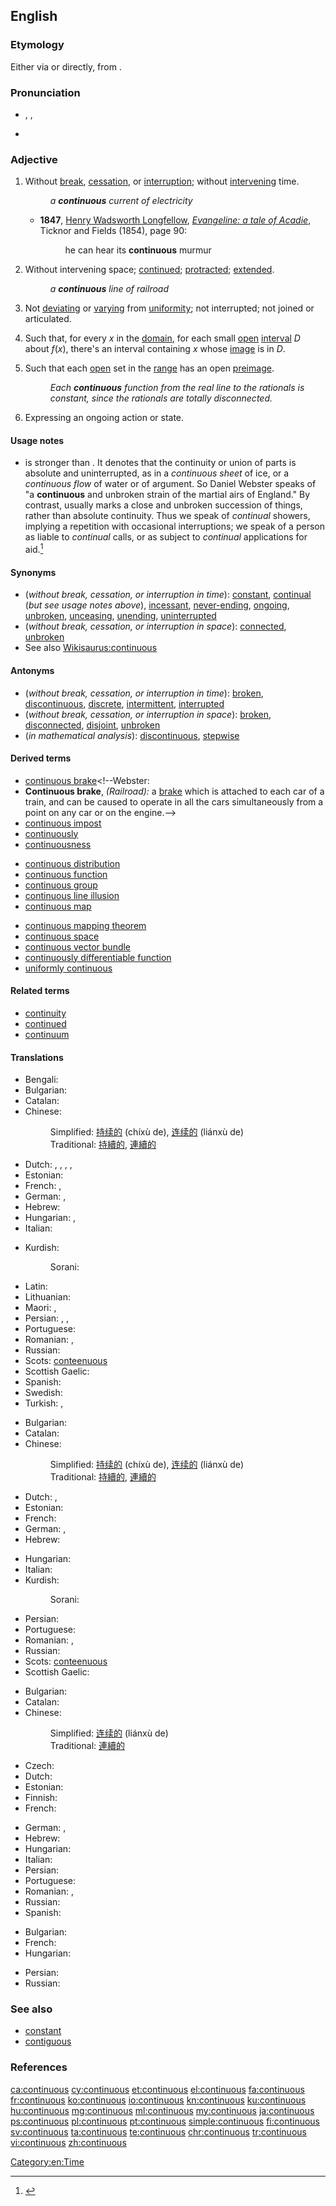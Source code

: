 ==English==
{{wikipedia|Continuity|lang=en}}

===Etymology===
Either via {{etyl|fr|en}} or directly, from {{etyl|la|en}} {{term|lang=la|continuus}}.

===Pronunciation===
* {{enPR|kən-tĭnʹyo͞o-əs}}, {{IPA|/kənˈtɪnjuəs/}}, {{X-SAMPA|/k@n"tInju@s/}}
* {{audio|en-us-continuous.ogg|Audio (US)}}

===Adjective===
{{en-adj|-}}

# Without [[break]], [[cessation]], or [[interruption]]; without [[intervene|intervening]] time.
#: ''a '''continuous''' current of electricity''
#* '''1847''', [[w:Henry Wadsworth Longfellow|Henry Wadsworth Longfellow]], [[s:Evangeline:_A_Tale_of_Acadie|''Evangeline: a tale of Acadie'']], Ticknor and Fields (1854), page 90:
#*: he can hear its '''continuous''' murmur
# Without intervening space; [[continue]]d; [[protract]]ed; [[extend]]ed.
#: ''a '''continuous''' line of railroad''
# {{context|botany|lang=en}} Not [[deviate|deviating]] or [[vary]]ing from [[uniformity]]; not interrupted; not joined or articulated.
# {{context|analysis|of a [[function]]|lang=en}} Such that, for every <math>x</math> in the [[domain]], for each small [[open]] [[interval]] <math>D</math> about <math>f(x)</math>, there's an interval containing <math>x</math> whose [[image]] is in <math>D</math>.
# {{context|mathematics|more generally|of a function|lang=en}} Such that each [[open]] set in the [[range]] has an open [[preimage]].
#: ''Each '''continuous''' function from the real line to the rationals is constant, since the rationals are totally disconnected.''
# {{context|grammar|lang=en}} Expressing an ongoing action or state.

====Usage notes====
* {{term||Continuous|lang=en}} is stronger than {{term|continual|lang=en}}. It denotes that the continuity or union of parts is absolute and uninterrupted, as in a ''continuous sheet'' of ice, or a ''continuous flow'' of water or of argument. So Daniel Webster speaks of "a '''continuous''' and unbroken strain of the martial airs of England." By contrast, {{term|continual|lang=en}} usually marks a close and unbroken succession of things, rather than absolute continuity. Thus we speak of ''continual'' showers, implying a repetition with occasional interruptions; we speak of a person as liable to ''continual'' calls, or as subject to ''continual'' applications for aid.<ref>{{R:Brians 2008|continual|continual/continuous}}</ref>

====Synonyms====
* (''without break, cessation, or interruption in time''): [[constant]], [[continual]] (''but see usage notes above''), [[incessant]], [[never-ending]], [[ongoing]], [[unbroken]], [[unceasing]], [[unending]], [[uninterrupted]]
* (''without break, cessation, or interruption in space''): [[connected]], [[unbroken]]
* See also [[Wikisaurus:continuous]]

====Antonyms====
* (''without break, cessation, or interruption in time''): [[broken]], [[discontinuous]], [[discrete]], [[intermittent]], [[interrupted]]
* (''without break, cessation, or interruption in space''): [[broken]], [[disconnected]], [[disjoint]], [[unbroken]]
* (''in mathematical analysis''): [[discontinuous]], [[stepwise]]
<!--where does this one, from Webster, belong? [[batch]]-->

====Derived terms====
* [[continuous brake]]<!--Webster:
* '''Continuous brake''', ''(Railroad):'' a [[brake]] which is attached to each car of a train, and can be caused to operate in all the cars simultaneously from a point on any car or on the engine.-->
* [[continuous impost]]<!--Webster: *'''Continuous impost'''. See [[Impost]].-->
* [[continuously]]
* [[continuousness]]

{{rel-top|in mathematics}} <!-- from the index of MathWorld -->
* [[continuous distribution]]
* [[continuous function]]
* [[continuous group]]
* [[continuous line illusion]]
* [[continuous map]]
{{rel-mid}}
* [[continuous mapping theorem]]
* [[continuous space]]
* [[continuous vector bundle]]
* [[continuously differentiable function]]
* [[uniformly continuous]]
{{rel-bottom}}

====Related terms====
* [[continuity]]
* [[continued]]
* [[continuum]]

====Translations====
{{trans-top|without break, cessation, or interruption in time}}
* Bengali: {{t|bn|অনবচ্ছিন্ন|sc=Beng}}
* Bulgarian: {{t+|bg|непрекъснат}}
* Catalan: {{t|ca|continu}}
* Chinese: {{attention|cmn}}
*: Simplified: [[持续的]] (chíxù de), [[连续的]] (liánxù de)
*: Traditional: [[持續的]], [[連續的]]
* Dutch: {{t+|nl|continu}}, {{t+|nl|voortdurend}}, {{t|nl|ononderbroken}}, {{t+|nl|aanhoudend}}, {{t|nl|onophoudelijk}}
* Estonian: {{t|et|pidev}}
* French: {{t+|fr|continu}}, {{t+|fr|continuel}}
* German: {{t+|de|kontinuierlich}}, {{t+|de|stetig}}
* Hebrew: {{t+|he|רציף|tr=ratsíf}}
* Hungarian: {{t+|hu|folytonos}}, {{t+|hu|folyamatos}}
* Italian: {{t+|it|continuo}}
{{trans-mid}}
* Kurdish:
*: Sorani: {{t+|ku|به‌رده‌وام|tr=berdewam|sc=ku-Arab}}
* Latin: {{t|la|continuus}}
* Lithuanian: {{t|lt|tolydinis}}
* Maori: {{t|mi|tāhuhu}}, {{t|mi|rōnaki}}
* Persian: {{t+|fa|مداوم|tr=modâvem|sc=fa-Arab}}, {{t+|fa|مستمر|tr=mostamar|sc=fa-Arab}}, {{t+|fa|بی‌وقفه|tr=bê-vaqfe|sc=fa-Arab}}
* Portuguese: {{t+|pt|contínuo}}
* Romanian: {{t+|ro|continuu|m|n}}, {{t|ro|neîntrerupt|m|n}}
* Russian: {{t+|ru|непрерывный|tr=njeprjerývnyj}}
* Scots: [[conteenuous]]
* Scottish Gaelic: {{t|gd|sìor}}
* Spanish: {{t+|es|continuo}}
* Swedish: {{t+|sv|kontinuerlig}}
* Turkish: {{t+|tr|sürekli}},  {{t+|tr|devamlı}}
{{trans-bottom}}

{{trans-top|without break, cessation, or interruption in space}}
* Bulgarian: {{t+|bg|непрекъснат}}
* Catalan: {{t|ca|continu}}
* Chinese: {{attention|cmn}}
*: Simplified: [[持续的]] (chíxù de), [[连续的]] (liánxù de)
*: Traditional: [[持續的]], [[連續的]]
* Dutch: {{t+|nl|continu}}, {{t|nl|ononderbroken}}
* Estonian: {{t|et|pidev}}
* French: {{t+|fr|continu}}
* German: {{t+|de|kontinuierlich}}, {{t+|de|stetig}}
* Hebrew: {{t+|he|רציף|tr=ratsíf}}
{{trans-mid}}
* Hungarian: {{t+|hu|folyamatos}}
* Italian: {{t+|it|continuo}}
* Kurdish:
*: Sorani: {{t+|ku|به‌رده‌وام|tr=berdewam|sc=ku-Arab}}
* Persian: {{t+|fa|پیوسته|tr=peyvaste|sc=fa-Arab}}
* Portuguese: {{t+|pt|contínuo}}
* Romanian: {{t+|ro|continuu|m|n}}, {{t|ro|neîntrerupt|m|n}}
* Russian: {{t+|ru|непрерывный|tr=neprerývnyj}}
* Scots: [[conteenuous]]
* Scottish Gaelic: {{t|gd|sìor}}
{{trans-bottom}}

{{trans-top|in botany}}
{{trans-mid}}
{{trans-bottom}}

{{trans-top|in mathematical analysis}}
* Bulgarian: {{t+|bg|непрекъснат}}
* Catalan: {{t|ca|continu}}
* Chinese: {{attention|cmn}}
*: Simplified: [[连续的]] (liánxù de)
*: Traditional: [[連續的]]
* Czech: {{t|cs|spojitý|m}}
* Dutch: {{t+|nl|continu}}
* Estonian: {{t|et|pidev}}
* Finnish: {{t+|fi|jatkuva}}
* French: {{t+|fr|continu}}
{{trans-mid}}
* German: {{t+|de|kontinuierlich}}, {{t+|de|stetig}}
* Hebrew: {{t+|he|רציף|tr=ratsíf}}
* Hungarian: {{t+|hu|folytonos}}
* Italian: {{t+|it|continuo}}
* Persian: {{t+|fa|پیوسته|tr=peyvaste|sc=fa-Arab}}
* Portuguese: {{t+|pt|contínuo}}
* Romanian: {{t+|ro|continuu|m|n}}, {{t|ro|neîntrerupt|m|n}}
* Russian: {{t+|ru|непрерывный|tr=neprerývnyj}}
* Spanish: {{t+|es|continuo}}
{{trans-bottom}}

{{trans-top|in grammar}}
* Bulgarian: {{t+|bg|продължителен|tr=prodălžitelen}}
* French: {{t+|fr|continu}}
* Hungarian: {{t+|hu|folyamatos}}
{{trans-mid}}
* Persian: {{t+|fa|استمراری|tr=estemrâri|sc=fa-Arab}}
* Russian: {{t+|ru|длительный|tr=dlitel'nýj}}
{{trans-bottom}}

===See also===
* [[constant]]
* [[contiguous]]

===References===
<references />

[[Category:en:Time]]

[[ca:continuous]]
[[cy:continuous]]
[[et:continuous]]
[[el:continuous]]
[[fa:continuous]]
[[fr:continuous]]
[[ko:continuous]]
[[io:continuous]]
[[kn:continuous]]
[[ku:continuous]]
[[hu:continuous]]
[[mg:continuous]]
[[ml:continuous]]
[[my:continuous]]
[[ja:continuous]]
[[ps:continuous]]
[[pl:continuous]]
[[pt:continuous]]
[[simple:continuous]]
[[fi:continuous]]
[[sv:continuous]]
[[ta:continuous]]
[[te:continuous]]
[[chr:continuous]]
[[tr:continuous]]
[[vi:continuous]]
[[zh:continuous]]
